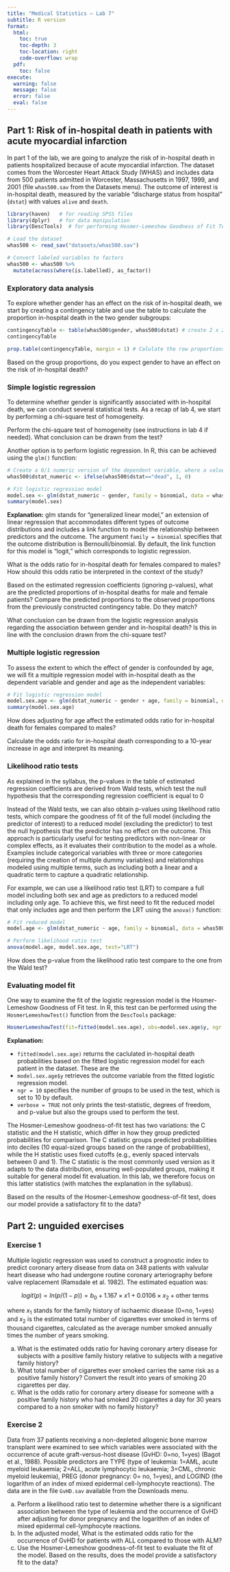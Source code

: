 ```yaml
---
title: "Medical Statistics – Lab 7"
subtitle: R version
format:
  html:
    toc: true       
    toc-depth: 3    
    toc-location: right
    code-overflow: wrap 
  pdf:
    toc: false
execute:
  warning: false
  message: false
  error: false
  eval: false
---
```


## Part 1: Risk of in-hospital death in patients with acute myocardial infarction

In part 1 of the lab, we are going to analyze the risk of in-hospital death in patients hospitalized because of acute myocardial infarction. The dataset comes from the Worcester Heart Attack Study (WHAS) and includes data from 500 patients admitted in Worcester, Massachusetts in 1997, 1999, and 2001 (file `whas500.sav` from the Datasets menu). The outcome of interest is in-hospital death, measured by the variable "discharge status from hospital" (`dstat`) with values `alive` and `death`. 

```r
library(haven)   # for reading SPSS files
library(dplyr)   # for data manipulation
library(DescTools)  # for performing Hosmer-Lemeshow Goodness of Fit Tests

# Load the dataset
whas500 <- read_sav("datasets/whas500.sav")

# Convert labeled variables to factors
whas500 <- whas500 %>%
  mutate(across(where(is.labelled), as_factor))
```

### Exploratory data analysis

To explore whether gender has an effect on the risk of in-hospital death, we start by creating a contingency table and use the table to calculate the proportion in-hospital death in the two gender subgroups:

```r
contingencyTable <- table(whas500$gender, whas500$dstat) # create 2 x 2 table
contingencyTable

prop.table(contingencyTable, margin = 1) # Calulate the row proportions (margin = 1)
```

::: {.callout-important icon=false title="Question 1"}
Based on the group proportions, do you expect gender to have an effect on the risk of in-hospital death?
:::

### Simple logistic regression

To determine whether gender is significantly associated with in-hospital death, we can conduct several statistical tests. As a recap of lab 4, we start by performing a chi-square test of homogeneity.

::: {.callout-important icon=false title="Question 2"}
Perform the chi-square test of homogeneity (see instructions in lab 4 if needed). What conclusion can be drawn from the test?
:::

Another option is to perform logistic regression. In R, this can be achieved using the `glm()` function:

```r
# Create a 0/1 numeric version of the dependent variable, where a value of 1 means "success" (i.e., occurrence of the event of interest)
whas500$dstat_numeric <- ifelse(whas500$dstat=="dead", 1, 0)

# Fit logistic regression model 
model.sex <- glm(dstat_numeric ~ gender, family = binomial, data = whas500)
summary(model.sex)
```

**Explanation:** glm stands for "generalized linear model," an extension of linear regression that accommodates different types of outcome distributions and includes a link function to model the relationship between predictors and the outcome. The argument `family = binomial` specifies that the outcome distribution is Bernoulli/binomial. By default, the link function for this model is "logit," which corresponds to logistic regression.

::: {.callout-important icon=false title="Question 3"}
What is the odds ratio for in-hospital death for females compared to males? How should this odds ratio be interpreted in the context of the study? 
:::

::: {.callout-important icon=false title="Question 4"}
Based on the estimated regression coefficients (ignoring p-values), what are the predicted proportions of in-hospital deaths for male and female patients? Compare the predicted proportions to the observed proportions from the previously constructed contingency table. Do they match?
:::

::: {.callout-important icon=false title="Question 5"}
What conclusion can be drawn from the logistic regression analysis regarding the association between gender and in-hospital death? Is this in line with the conclusion drawn from the chi-square test?
:::

### Multiple logistic regression

To assess the extent to which the effect of gender is confounded by age, we will fit a multiple regression model with in-hospital death as the dependent variable and gender and age as the independent variables:

```r
# Fit logistic regression model 
model.sex.age <- glm(dstat_numeric ~ gender + age, family = binomial, data = whas500)
summary(model.sex.age)
```

::: {.callout-important icon=false title="Question 6"}
How does adjusting for age affect the estimated odds ratio for in-hospital death for females compared to males?
:::

::: {.callout-important icon=false title="Question 7"}
Calculate the odds ratio for in-hospital death corresponding to a 10-year increase in age and interpret its meaning.
:::

### Likelihood ratio tests

As explained in the syllabus, the p-values in the table of estimated regression coefficients are derived from Wald tests, which test the null hypothesis that the corresponding regression coefficient is equal to 0

Instead of the Wald tests, we can also obtain p-values using likelihood ratio tests, which compare the goodness of fit of the full model (including the predictor of interest) to a reduced model (excluding the predictor) to test the null hypothesis that the predictor has no effect on the outcome. This approach is particularly useful for testing predictors with non-linear or complex effects, as it evaluates their contribution to the model as a whole. Examples include categorical variables with three or more categories (requiring the creation of multiple dummy variables) and relationships modeled using multiple terms, such as including both a linear and a quadratic term to capture a quadratic relationship. 

For example, we can use a likelihood ratio test (LRT) to compare a full model including both sex and age as predictors to a reduced model including only age. To achieve this, we first need to fit the reduced model that only includes age and then perform the LRT using the `anova()` function:

```r
# Fit reduced model
model.age <- glm(dstat_numeric ~ age, family = binomial, data = whas500)

# Perform likelihood ratio test
anova(model.age, model.sex.age, test="LRT")
```  

::: {.callout-important icon=false title="Question 8"}
How does the p-value from the likelihood ratio test compare to the one from the Wald test?
:::

### Evaluating model fit

One way to examine the fit of the logistic regression model is the Hosmer-Lemeshow Goodness of Fit test. In R, this test can be performed using the `HosmerLemeshowTest()` function from the `DescTools` package:

```r
HosmerLemeshowTest(fit=fitted(model.sex.age), obs=model.sex.age$y, ngr = 10, verbose = TRUE)
```

**Explanation:** 

- `fitted(model.sex.age)` returns the caclulated in-hospital death probabilities based on the fitted logistic regression model for each patient in the dataset. These are the 
- `model.sex.age$y` retrieves the outcome variable from the fitted logistic regression model. 
- `ngr = 10` specifies the number of groups to be used in the test, which is set to 10 by default.
- `verbose = TRUE` not only prints the test-statistic, degrees of freedom, and p-value but also the groups used to perform the test.

The Hosmer-Lemeshow goodness-of-fit test has two variations: the C statistic and the H statistic, which differ in how they group predicted probabilities for comparison. The C statistic groups predicted probabilities into deciles (10 equal-sized groups based on the range of probabilities), while the H statistic uses fixed cutoffs (e.g., evenly spaced intervals between 0 and 1). The C statistic is the most commonly used version as it adapts to the data distribution, ensuring well-populated groups, making it suitable for general model fit evaluation. In this lab, we therefore focus on this latter statistics (with matches the explanation in the syllabus).

::: {.callout-important icon=false title="Question 9"}
Based on the results of the Hosmer-Lemeshow goodness-of-fit test, does our model provide a satisfactory fit to the data?
:::  
     
## Part 2: unguided exercises

### Exercise 1

Multiple logistic regression was used to construct a prognostic index to predict coronary artery disease from data on 348 patients with valvular heart disease who had undergone routine coronary arteriography before valve replacement (Ramsdale et al. 1982). The estimated equation was:

$$logit(p) = ln(p/(1-p)) = b_{0} + 1.167 \times x{1} + 0.0106 \times x_{2} + \textrm{other terms}$$

where $x_{1}$ stands for the family history of ischaemic disease (0=no, 1=yes) and $x_{2}$ is the estimated total number of cigarettes ever smoked in terms of thousand cigarettes, calculated as the average number smoked annually times the number of years smoking.

(a)	What is the estimated odds ratio for having coronary artery disease for subjects with a positive family history relative to subjects with a negative family history?
(b)	What total number of cigarettes ever smoked carries the same risk as a positive family history? Convert the result into years of smoking 20 cigarettes per day.
(c)	What is the odds ratio for coronary artery disease for someone with a positive family history who had smoked 20 cigarettes a day for 30 years compared to a non smoker with no family history?

### Exercise 2

Data from 37 patients receiving a non-depleted allogenic bone marrow transplant were examined to see which variables were associated with the occurrence of acute graft-versus-host disease (GvHD: 0=no, 1=yes) (Bagot et al., 1988). Possible predictors are TYPE (type of leukemia: 1=AML, acute myeloid leukaemia; 2=ALL, acute lymphocytic leukaemia; 3=CML, chronic myeloid leukemia), PREG (donor pregnancy: 0= no, 1=yes), and LOGIND (the logarithm of an index of mixed epidermal cell-lymphocyte reactions). The data are in the file `GvHD.sav` available from the Downloads menu.

(a) Perform a likelihood ratio test to determine whether there is a significant association between the type of leukemia and the occurrence of GvHD after adjusting for donor pregnancy and the logarithm of an index of mixed epidermal cell-lymphocyte reactions.
(b) In the adjusted model, What is the estimated odds ratio for the occurrence of GvHD for patients with ALL compared to those with ALM?
(c) Use the Hosmer-Lemeshow goodness-of-fit test to evaluate the fit of the model. Based on the results, does the model provide a satisfactory fit to the data?

